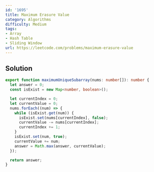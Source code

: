 ```yaml
---
id: '1695'
title: Maximum Erasure Value
category: Algorithms
difficulty: Medium
tags:
- Array
- Hash Table
- Sliding Window
url: https://leetcode.com/problems/maximum-erasure-value
---
```


## Solution

```typescript filename="solution.ts" copy
export function maximumUniqueSubarray(nums: number[]): number {
  let answer = 0;
  const isExist = new Map<number, boolean>();

  let currentIndex = 0;
  let currentValue = 0;
  nums.forEach((num) => {
    while (isExist.get(num)) {
      isExist.set(nums[currentIndex], false);
      currentValue -= nums[currentIndex];
      currentIndex += 1;
    }
    isExist.set(num, true);
    currentValue += num;
    answer = Math.max(answer, currentValue);
  });

  return answer;
}
```

